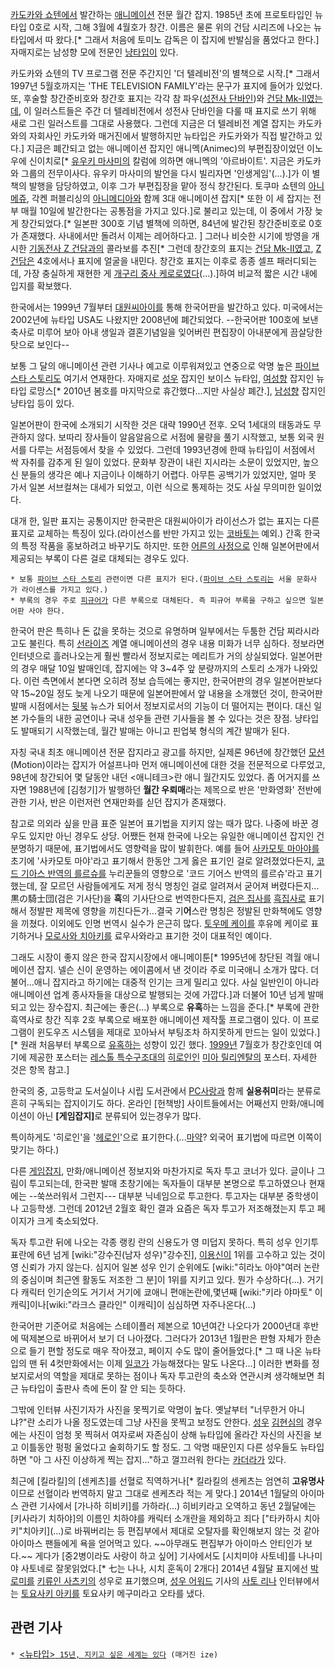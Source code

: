 [[카도카와 쇼텐]]에서 발간하는 [[애니메이션]] 전문 월간 잡지. 1985년 초에 프로토타입인 뉴타입 0호로 시작, 그해 3월에 4월호가 창간. 이름은 물론 위의 건담 시리즈에 나오는 뉴타입에서 따 왔다.[* 그래서 처음에 토미노 감독은 이 잡지에 반발심을 품었다고 한다.] 자매지로는 남성향 모에 전문인 [[냥타입]]이 있다.

카도카와 쇼텐의 TV 프로그램 전문 주간지인 '더 텔레비전'의 별책으로 시작.[* 그래서 1997년 5월호까지는 'THE TELEVISION FAMILY'라는 문구가 표지에 들어가 있었다. 또, 후술할 창간준비호와 창간호 표지는 각각 참 파우([[성전사 단바인]])와 [[건담 Mk-II]]였는데, 이 일러스트들은 주간 더 텔레비전에서 성전사 단바인을 다룰 때 표지로 쓰기 위해 새로 그린 일러스트를 그대로 사용했다. 그런데 지금은 더 텔레비전 계열 잡지는 카도카와의 자회사인 카도카와 매거진에서 발행하지만 뉴타입은 카도카와가 직접 발간하고 있다.] 지금은 폐간되고 없는 애니메이션 잡지인 애니멕(Animec)의 부편집장이었던 이노우에 신이치로[* [[유우키 마사미]]의 칼럼에 의하면 애니멕의 '아르바이트'. 지금은 카도카와 그룹의 전무이사다. 유우키 마사미의 발언을 다시 빌리자면 '인생게임'(...).]가 이 별책의 발행을 담당하였고, 이후 그가 부편집장을 맡아 정식 창간된다. 토쿠마 쇼텐의 [[아니메쥬]], 각켄 퍼블리싱의 [[아니메디아]]와 함께 3대 애니메이션 잡지[* 또한 이 세 잡지는 전부 매월 10일에 발간한다는 공통점을 가지고 있다.]로 불리고 있는데, 이 중에서 가장 늦게 창간되었다.[* 일본판 300호 기념 별책에 의하면, 84년에 발간된 창간준비호로 0호가 존재했다. 사내에서만 돌려서 이제는 레어하다고. ] 그러나 비슷한 시기에 방영을 개시한 [[기동전사 Z 건담]]과의 콜라보를 추진[* 그런데 창간호의 표지는 [[건담 Mk-II]]였고, [[Z건담]]은 4호에서나 표지에 얼굴을 내민다. 창간호 표지는 이후로 종종 셀프 패러디되는데, 가장 충실하게 재현한 게 [[개구리 중사 케로로]]였다(...).]하여 비교적 짧은 시간 내에 입지를 확보했다. 

한국에서는 1999년 7월부터 [[대원씨아이]]를 통해 한국어판을 발간하고 있다. 미국에서는 2002년에 뉴타입 USA도 나왔지만 2008년에 폐간되었다. --한국어판 100호에 보낸 축사로 미루어 보아 아내 생일과 결혼기념일을 잊어버린 편집장이 아내분에게 끔살당한 탓으로 보인다--

보통 그 달의 애니메이션 관련 기사나 예고로 이루워져있고 연중으로 악명 높은 [[파이브 스타 스토리]]도 여기서 연재한다. 자매지로 [[성우]] 잡지인 보이스 뉴타입, [[여성향]] 잡지인 뉴타입 로망스[* 2010년 봄호를 마지막으로 휴간했다...지만 사실상 폐간.], [[남성향]] 잡지인 냥타입 등이 있다.

일본어판이 한국에 소개되기 시작한 것은 대략 1990년 전후. 오덕 1세대의 태동과도 무관하지 않다. 보따리 장사들이 알음알음으로 서점에 물량을 풀기 시작했고, 보통 외국 원서를 다루는 서점등에서 찾을 수 있었다. 그런데 1993년경에 한때 뉴타입이 서점에서 싹 자취를 감추게 된 일이 있었다. 문화부 장관이 내린 지시라는 소문이 있었지만, 높으신 분들의 생각은 예나 지금이나 이해하기 어렵다. 아무튼 공백기가 있었지만, 얼마 못 가서 일본 서브컬쳐는 대세가 되었고, 이런 식으로 통제하는 것도 사실 무의미한 일이었다.

대개 한, 일판 표지는 공통이지만 한국판은 대원씨아이가 라이선스가 없는 표지는 다른 표지로 교체하는 특징이 있다.(라이선스를 반만 가지고 있는 [[코바토]]는 예외.) 간혹 한국의 특정 작품을 홍보하려고 바꾸기도 하지만. 또한 [[어른의 사정]]으로 인해 일본어판에서 제공되는 부록이 다른 걸로 대체되는 경우도 있다.
 * 보통 [[파이브 스타 스토리]] 관련이면 다른 표지가 된다.([[파이브 스타 스토리]]는 서울 문화사가 라이센스를 가지고 있다.)
 * 부록의 경우 주로 [[피규어]]가 다른 부록으로 대체된다. 즉 피규어 부록을 구하고 싶으면 일본어판 사야 한다.

한국어 판은 특히나 돈 값을 못하는 것으로 유명하며 일부에서는 두툼한 건담 찌라시라고도 불린다. 특히 [[선라이즈]] 계열 애니메이션의 경우 내용 미화가 너무 심하다. 정보라면 인터넷으로 흘러나오는게 훨씬 빨라서 정보지로는 메리트가 거의 상실되었다. 일본어판의 경우 매달 10일 발매인데, 잡지에는 약 3~4주 앞 분량까지의 스토리 소개가 나와있다. 이런 측면에서 본다면 오히려 정보 습득에는 좋지만, 한국어판의 경우 일본어판보다 약 15~20일 정도 늦게 나오기 때문에 일본어판에서 앞 내용을 소개했던 것이, 한국어판 발매 시점에서는 [[뒷북]] 뉴스가 되어서 정보지로서의 기능이 더 떨어지는 편이다. 대신 일본 가수들의 내한 공연이나 국내 성우들 관련 기사들을 볼 수 있다는 것은 장점. 냥타입도 발매되기 시작했는데, 월간 발매는 아니고 핀업북 형식의 계간 발매가 된다.

자칭 국내 최초 애니메이션 전문 잡지라고 광고를 하지만, 실제론 96년에 창간했던 [[모션]](Motion)이라는 잡지가 어설프나마 먼저 애니메이션에 대한 것을 전문적으로 다루었고, 98년에 창간되어 몇 달동안 내던 <애니테크>란 애니 월간지도 있었다. 좀 어거지를 쓰자면 1988년에 [김청기]가 발행하던 '''월간 우뢰매'''라는 제목으로 반은 '만화영화' 전반에 관한 기사, 반은 이런저런 연재만화를 싣던 잡지가 존재했다.

참고로 의외라 싶을 만큼 표준 일본어 표기법을 지키지 않는 때가 많다. 나중에 바꾼 경우도 있지만 아닌 경우도 상당. 어쨌든 현재 한국에 나오는 유일한 애니메이션 잡지인 건 분명하기 때문에, 표기법에서도 영향력을 많이 발휘한다. 예를 들어 [[사카모토 마아야]]를 초기에 '사카모토 마야'라고 표기해서 한동안 그게 옳은 표기인 걸로 알려졌었다든지, [[코드 기아스 반역의 를르슈]]를 누리꾼들의 영향으로 '코드 기어스 반역의 를르슈'라고 표기했는데, 잘 모르던 사람들에게도 저게 정식 명칭인 걸로 알려져서 굳어져 버렸다든지...黒の騎士団(검은 기사단)을 '''흑'''의 기사단으로 번역한다든지, [[검은 집사]]를 [[흑집사]]로 표기해서 정발판 제목에 영향을 끼친다든가...결국 기'''어'''스란 명칭은 정발된 만화책에도 영향을 끼쳤다. 이외에도 인명 번역시 실수가 은근히 많다. [[토우메 케이]]를 후유메 케이로 표기하거나 [[모로사와 치아키]]를 료우사와라고 표기한 것이 대표적인 예이다.

그래도 시장이 좋지 않은 한국 잡지시장에서 애니메이툰[* 1995년에 창단된 격월 애니메이션 잡지. 넬슨 신이 운영하는 에이콤에서 낸 것이라 주로 미국애니 소개가 많다. 더불어...애니 잡지라고 하기에는 대중적 인기는 크게 밀리고 있다. 사실 일반인이 아니라 애니메이션 업계 종사자들을 대상으로 발행되는 것에 가깝다.]과 더불어 10년 넘게 발매되고 있는 장수잡지. 최근에는 좋은(...) 부록으로 '''유혹'''하는 느낌을 준다.[* 부록에 관한 흑역사로 창간 직후 2호 부록으로 배포한 애니메이션 제작툴 프로그램이 있다. 이 프로그램이 윈도우즈 시스템을 제대로 꼬아놔서 부팅조차 하지못하게 만드는 일이 있었다.][* 원래 처음부터 부록으로 [[유혹]]하는 성향이 있긴 했다. [[1999년]] 7월호가 창간호인데 여기에 제공한 포스터는 [[레스톨 특수구조대]]의 [[히로인]]인 [[미아 릴리엔탈]]의 포스터. 자세한 것은 항목 참고.]

한국의 중, 고등학교 도서실이나 시립 도서관에서 [[PC사랑]]과 함께 '''실용취미'''라는 분류로 흔히 구독되는 잡지이기도 하다. 온라인 [헌책방] 사이트들에서는 어째선지 만화/애니메이션이 아닌 '''[게임잡지]'''로 분류되어 있는경우가 많다.

특이하게도 '히로인'을 '[[헤로인]]'으로 표기한다.(...[[마약]]? 외국어 표기법에 따르면 이쪽이 맞기는 하다.)

다른 [[게임잡지]], 만화/애니메이션 정보지와 마찬가지로 독자 투고 코너가 있다. 글이나 그림이 투고되는데, 한국판 발매 초창기에는 독자들이 대부분 본명으로 투고하였으나 현재에는 --쑥쓰러워서 그런지--- 대부분 닉네임으로 투고한다. 투고자는 대부분 중학생이나 고등학생. 그런데 2012년 2월호 확인 결과 요즘은 독자 투고가 저조해졌는지 투고 페이지가 크게 축소되었다.

독자 투고란 뒤에 나오는 각종 랭킹 란의 신용도가 영 미덥지 못하다. 특히 성우 인기투표란에 6년 넘게 [wiki:"강수진(남자 성우)"강수진], [[이용신]]이 1위를 고수하고 있는 것이 영 신뢰가 가지 않는다. 심지어 일본 성우 인기 순위에도 [wiki:"히라노 아야"여러 논란의 중심이며 최근엔 활동도 저조한 그 분]이 1위를 지키고 있다. 뭔가 수상하다(...). 거기다 캐릭터 인기순의도 거기서 거기에 쿄애니 편애논란에,몇년째 [wiki:"키라 야마토" 이캐릭]이나[wiki:"라크스 클라인" 이캐릭]이 심심하면 자주나온다(...)

한국어판 기준어로 처음에는 스테이플러 제본으로 10년여간 나오다가 2000년대 후반에 떡제본으로 바뀌어서 보기 더 나아졌다. 그러다가 2013년 1월판은 판형 자체가 한손으로 들기 편할 정도로 매우 작아졌고, 페이지 수도 많이 줄어들었다.[* 그 때 나온 뉴타입의 맨 뒤 4컷만화에서는 이제 [[일코]]가 가능해졌다는 말도 나온다...] 이러한 변화를 정보지로서의 역할을 제대로 못하는 점이나 독자 투고란의 축소와 연관시켜 생각해보면 최근 뉴타입이 출판사 측에 돈이 잘 안 되는 듯하다.

그밖에 인터뷰 사진기자가 사진을 못찍기로 악명이 높다. 옛날부터 "너무한거 아니냐?"란 소리가 나올 정도였는데 그냥 사진을 못찍고 보정도 안한다. [[성우]] [[김현심]]의 경우에는 사진이 엄청 못 찍혀서 여자로써 자존심이 상해 뉴타입에 올라간 자신의 사진을 보고 이틀동안 펑펑 울었다고 술회하기도 할 정도. 그 악명 때문인지 다른 성우들도 뉴타입하면 "아 그 사진 이상하게 찍는 잡지..."하고 껄끄러워 한다는 [[카더라]]가 있다.

최근에 [킬라킬]의 [센케츠]를 선혈로 직역하거나[* 킬라킬의 센케츠는 엄연히 '''고유명사'''이므로 선혈이라 번역하지 말고 그대로 센케츠라 적는 게 맞다.] 2014년 1월달의 아이마스 관련 기사에서 [가나하 히비키]를 가하라(...) 히비키라고 오역하고 동년 2월달에는 [키사라기 치하야]의 이름인 치하야를 캐릭터 소개란을 제외하고 죄다 ["타카하시 치아키"치아키](...)로 바꿔버리는 등 편집부에서 제대로 오탈자를 확인해보지 않는 것 같아 아이마스 팬들에게 욕을 얻어먹고 있다. ~~아무래도 편집부가 아이마스 안티인가 보다.~~ 게다가 [중2병이라도 사랑이 하고 싶어] 기사에서도 [시치미야 사토네]를 나나미야 사토네로 잘못읽었다.[* 七는 나나, 시치 훈독이 2개다] 2014년 4월달 표지에선 [[박로미]]를 [[키류인 사츠키]]의 성우로 표기했으며, [[성우 어워드]] 기사의 [[사토 리나]] 인터뷰에서는 [[토요사키 아키]]를 토요사키 메구미라고 오타를 냈다.
== 관련 기사 ==
 * [http://www.ize.co.kr/articleView.html?no=2014061523487276199 <뉴타입> 15년, 지키고 싶은 세계는 있다] (매거진 ize)

